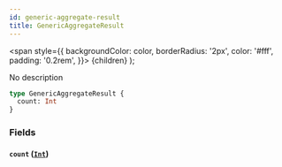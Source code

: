 ```yaml
---
id: generic-aggregate-result
title: GenericAggregateResult
---
```


<span
style={{
      backgroundColor: color,
      borderRadius: '2px',
      color: '#fff',
      padding: '0.2rem',
    }}>
{children}
</span>
);

No description

```graphql
type GenericAggregateResult {
  count: Int
}
```

### Fields

#### `count` ([`Int`](/docs/schema/scalars/int))
